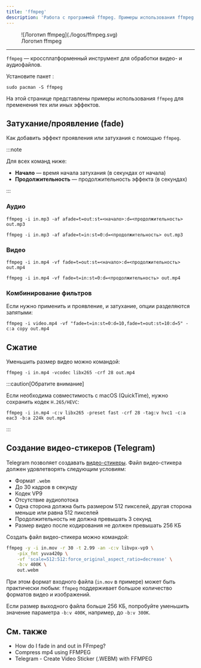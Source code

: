 ```yaml
---
title: 'ffmpeg'
description: 'Работа с программой ffmpeg. Примеры использования ffmpeg для обработки видео.'
---
```




<figure class="pic">
    ![Логотип ffmpeg](./logos/ffmpeg.svg)
    <figcaption>Логотип ffmpeg</figcaption>
</figure>

---

`ffmpeg` &mdash; кроссплатформенный инструмент для обработки видео- и
аудиофайлов.

Установите пакет <ArchPkg pkg="ffmpeg" />:

```shell
sudo pacman -S ffmpeg
```

<Repology pkg="ffmpeg" />

На этой странице представлены примеры использования `ffmpeg` для пременения тех
или иных эффектов.

## Затухание/проявление (fade)

Как добавить эффект проявления или затухания с помощью `ffmpeg`.

:::note

Для всех команд ниже:

-   **Начало** &mdash; время начала затухания (в секундах от начала)
-   **Продолжительность** &mdash; продолжительность эффекта (в секундах)

:::

### Аудио

```shell title=Затухание
ffmpeg -i in.mp3 -af afade=t=out:st=<начало>:d=<продолжительность> out.mp3
```

```shell title=Проявление
ffmpeg -i in.mp3 -af afade=t=in:st=0:d=<продолжительность> out.mp3
```

### Видео

```shell title=Затухание
ffmpeg -i in.mp4 -vf fade=t=out:st=<начало>:d=<продолжительность> out.mp4
```

```shell title=Проявление
ffmpeg -i in.mp4 -vf fade=t=in:st=0:d=<продолжительность> out.mp4
```

### Комбинирование фильтров

Если нужно применить и проявление, и затухание, опции разделяются запятыми:

```shell
ffmpeg -i video.mp4 -vf "fade=t=in:st=0:d=10,fade=t=out:st=10:d=5" -c:a copy out.mp4
```

## Сжатие

Уменьшить размер видео можно командой:

```shell
ffmpeg -i in.mp4 -vcodec libx265 -crf 28 out.mp4
```

:::caution[Обратите внимание]

Если необходима совместимость с macOS (QuickTime), нужно сохранить кодек `H.265/HEVC`:

```shell
ffmpeg -i in.mp4 -c:v libx265 -preset fast -crf 28 -tag:v hvc1 -c:a eac3 -b:a 224k out.mp4
```

:::

## Создание видео-стикеров (Telegram)

Telegram позволяет создавать
[видео-стикеры](https://core.telegram.org/stickers/#video-stickers-and-emoji).
Файл видео-стикера должен удовлетворять следующим условиям:

- Формат `.webm`
- До 30 кадров в секунду
- Кодек VP9
- Отсутствие аудиопотока
- Одна сторона должна быть размером 512 пикселей, другая сторона меньше или
  равна 512 пикселей
- Продолжительность не должна превышать 3 секунд
- Размер видео после кодирования не должен превышать 256 КБ

Создать файл видео-стикера можно командой:

```sh
ffmpeg -y -i in.mov -r 30 -t 2.99 -an -c:v libvpx-vp9 \
    -pix_fmt yuva420p \
    -vf 'scale=512:512:force_original_aspect_ratio=decrease' \
    -b:v 400K \
    out.webm
```

При этом формат входного файла (`in.mov` в примере) может быть практически
любым: `ffmpeg` поддерживает большое количество форматов видео и изображений.

Если размер выходного файла больше 256 КБ, попробуйте уменьшить значение
параметра `-b:v 400K`, например, до `-b:v 300K`.

## См. также


-   <SourceLink href="https://video.stackexchange.com/questions/28269/how-do-i-fade-in-and-out-in-ffmpeg">How do I fade in and out in FFmpeg?</SourceLink>
-   <SourceLink href="https://gist.github.com/lukehedger/277d136f68b028e22bed"> Compress mp4 using FFMPEG</SourceLink>
-   <SourceLink href="https://gist.github.com/xacnio/902a750d0858dd8dd468c3cd73166dc4">Telegram - Create Video Sticker (.WEBM) with FFMPEG</SourceLink>

